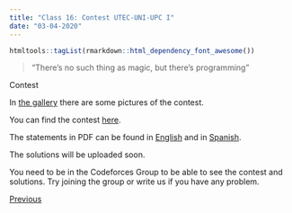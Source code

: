 ```yaml
---
title: "Class 16: Contest UTEC-UNI-UPC I"
date: "03-04-2020"
---
```


```r
htmltools::tagList(rmarkdown::html_dependency_font_awesome())
```

> "There's no such thing as magic, but there's programming"

<div class=topic>Contest</div>

In [the gallery](./gallery.html) there are some pictures of the contest.

You can find the contest [here](https://codeforces.com/group/qWRAoRrTOT/contest/271109).

The statements in PDF can be found in [English](./files/class-16/statements-English.pdf) and in
[Spanish](./files/class-16/statements-Spanish.pdf).

<!--
The solutions are in [this blog](https://codeforces.com/group/qWRAoRrTOT/blog/entry/5475).
-->

The solutions will be uploaded soon.

You need to be in the Codeforces Group to be able to see the contest and
solutions. Try joining the group or write us if you have any problem.

<p style="float: none; clear: both;"></p>

<!--
<div style="float: right;" class="pt-3">
  <a class="continue-link" href="./class-11.html" 
     data-toggle="tooltip" title="Divide and Conquer I">
  Next
  </a>
</div>
-->

<div class="pt-3">
  <a class="continue-link" href="./class-15.html"
     data-toggle="tooltip" title="Contest II">
  Previous
  </a>
</div>

<script>
  $('#all-classes').collapse('show');
  $('#class-16').addClass('active');
  const cur_class = document.getElementById('class-16');
  cur_class.scrollIntoView({
    behavior: 'smooth',
    block: 'center'
  });
</script>
